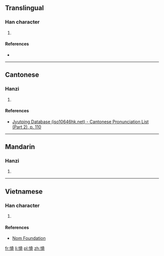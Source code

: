 ==Translingual==

===Han character===
{{Han char|rn=61|rad=心|as=12|sn=15|four=9401<sub>1</sub>|canj=心土土山 (PGGU)|ids=⿰[[忄]][[堯]]}}

# {{defn|Han|sort=心12}}

====References====
* {{Han ref|kx=0403.160|dkj=11236|dj=0743.170|hdz=42352.080|uh=61A2|ud=24994|bh=E57D|bd=58749}}

----

==Cantonese==

===Hanzi===
{{yue-hanzi|jyut=[[hiu1]]|y=hiu1}}

# {{defn|lang=yue|sort=心12}}

====References====
* [http://www.iso10646hk.net/jp/document/download.jsp Jyutping Database (iso10646hk.net) - Cantonese Pronunciation List (Part 2), p. 110]

----

==Mandarin==

===Hanzi===
{{cmn-hanzi|pin=[[xiāo]] ([[xiao1]])|wg=hsiao<sup>1</sup>}}

# {{defn|lang=cmn|sort=心12}}

----

==Vietnamese==

===Han character===
{{vi-readings|rs=心12| hanviet = nhau}}

# {{defn|lang=vi|sort=心12}}

====References====
*[http://nomfoundation.org/common/nom_details.php?codepoint=61a2 Nom Foundation]

[[fr:憢]]
[[li:憢]]
[[pl:憢]]
[[zh:憢]]